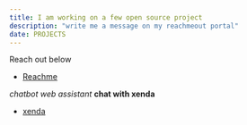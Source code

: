 ```yaml
---
title: I am working on a few open source project
description: "write me a message on my reachmeout portal"
date: PROJECTS 
---
```


 Reach out below
 - [Reachme](https://reachmee.netlify.app/)

_chatbot web assistant_ **chat with xenda**
- [xenda](https://q2jtz30oehk.typeform.com/to/pDcfTsnt)
